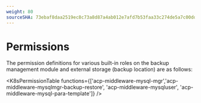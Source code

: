 ```yaml
---
weight: 80
sourceSHA: 73ebaf8daa2519ec8c73a8d87a4ab012e7afd7b53faa33c274de5a7c00dd3a90
---
```


# Permissions

The permission definitions for various built-in roles on the backup management module and external storage (backup location) are as follows:

<K8sPermissionTable functions={['acp-middleware-mysql-mgr','acp-middleware-mysqlmgr-backup-restore', 'acp-middleware-mysqluser', 'acp-middleware-mysql-para-template']} />
